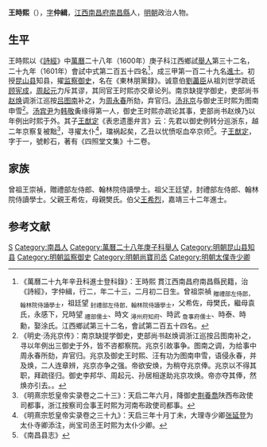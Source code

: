 '''王時熙'''（{{bd|1579年|2月25日|？|catIdx=}}），[[表字|字]]'''仲緝'''，[[江西等處承宣布政使司|江西]][[南昌府|南昌府]][[南昌縣|南昌縣]]人，[[明朝|明朝]]政治人物。

== 生平 ==
王時熙以《[[詩經|詩經]]》中[[萬曆|萬曆]]二十八年（1600年）庚子科江西鄉試[[舉人|舉人]]第三十二名，二十九年（1601年）會試中式第二百五十四名<ref>《萬曆二十九年辛丑科進士登科錄》：王時熙 貫江西南昌府南昌縣民籍，治《詩經》，字仲緝，行二，年二十三，二月初二日生。曾祖崇禎 <sub>贈禮部左侍郎，翰林院侍讀學士</sub>，祖廷望 <sub>封禮部左侍郎，翰林院侍讀學士</sub>，父希佐，母樊氏，繼母袁氏，永感下，兄時望 <sub>禮部儒士</sub>、時文 <sub>潯州府知府</sub>、時武 <sub>詹事府儒士</sub>、時泰、時勳，娶涂氏。江西鄉試第三十二名，會試第二百五十四名。</ref>，成三甲第一百二十九名[[進士|進士]]。初授[[昆山县|昆山县]]知县，擢[[监察御史|监察御史]]，名在《東林朋黨録》。诚意伯[[劉藎臣|劉藎臣]]从祖刘世学疏诋[[顾宪成|顾宪成]]，[[周起元|周起元]]力斥其谬，其同官王时熙亦交章论列。南京缺提学御史，吏部尚书[[赵焕|赵焕]]调浙江巡按[[吕图南|吕图南]]补之，为[[周永春|周永春]]所劾，弃官归。[[汤兆京|汤兆京]]与御史王时熙为图南申雪<ref>《明史·汤兆京传》：南京缺提学御史，吏部尚书赵焕调浙江巡按吕图南补之，寻以年例出三御史于外，皆不咨都察院。兆京引故事争。图南之调，为给事中周永春所劾，弃官归。兆京及御史王时熙、汪有功为图南申雪，语侵永春，并及焕，二人连章辨，兆京亦争之强。帝欲安焕，为稍夺兆京俸。兆京以不得其职，拜疏径归。御史李邦华、周起元、孙居相遂助兆京攻焕。帝亦夺其俸，然焕亦引去。。</ref>。[[汤宾尹|汤宾尹]]为[[韩敬|韩敬]]夤缘得第一人，御史王时熙亦疏论其事，吏部尚书赵焕乃以年例出时熙于外。其子[[王猷定|王猷定]]《表忠遗墨弁言》云：先君以御史例转分巡浙东，越二年京察复被黜<ref>《明熹宗悊皇帝实录卷之二十三》：天启二年六月，降御史[[荆養喬|荆養喬]]陕西布政使司都事，浙江按察司佥事王时熙为河南布政使司都事。</ref>，寻擢太仆<ref>《明熹宗悊皇帝实录卷之三十九》：天启三年十月丁未，大理寺少卿[[张延登|张延登]]为太仆寺卿添注，尚宝司丞王时熙为太仆少卿。</ref>，璫祸起矣，乙丑以忧愤呕血卒京师<ref>《南昌县志》</ref>。子[[王猷定|王猷定]]，字于一，號軫石，著有《四照堂文集》十二卷。

== 家族 ==
曾祖王崇禎，贈禮部左侍郎、翰林院侍讀學士。祖父王廷望，封禮部左侍郎、翰林院侍讀學士。父親王希佐，母親樊氏。伯父[[王希烈|王希烈]]，嘉靖三十二年進士。

==参考文献==
{{reflist}}

{{萬曆二十九年辛丑科殿試金榜}}

{{Authority control}}

{{DEFAULTSORT:}}
[[Category:王姓|S]]
[[Category:南昌人|Category:南昌人]]
[[Category:萬曆二十八年庚子科舉人|Category:萬曆二十八年庚子科舉人]]
[[Category:明朝昆山县知县|Category:明朝昆山县知县]]
[[Category:明朝监察御史|Category:明朝监察御史]]
[[Category:明朝尚寶司丞|Category:明朝尚寶司丞]]
[[Category:明朝太僕寺少卿|Category:明朝太僕寺少卿]]